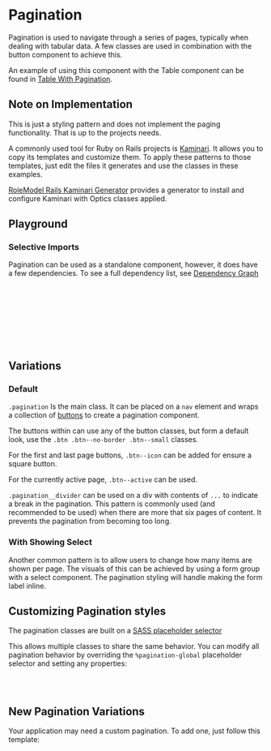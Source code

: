 
<Meta of={PaginationStories} />

# Pagination

<div
  dangerouslySetInnerHTML={{
    __html: createSourceCodeLink({ link: 'components/pagination.scss' }).outerHTML,
  }}
></div>

Pagination is used to navigate through a series of pages, typically when dealing with tabular data.
A few classes are used in combination with the button component to achieve this.

An example of using this component with the Table component can be found in [Table With Pagination](?path=/docs/content-components-table--docs#with-pagination).

## Note on Implementation

This is just a styling pattern and does not implement the paging functionality. That is up to the projects needs.

A commonly used tool for Ruby on Rails projects is [Kaminari](https://github.com/kaminari/kaminari). It allows you to copy its templates and customize them. To apply these patterns to those templates, just edit the files it generates and use the classes in these examples.

[RoleModel Rails Kaminari Generator](https://github.com/RoleModel/rolemodel_rails/tree/master/lib/generators/rolemodel/kaminari) provides a generator to install and configure Kaminari with Optics classes applied.

## Playground

<Canvas of={PaginationStories.Default} />
<Controls of={PaginationStories.Default} />

### Selective Imports

Pagination can be used as a standalone component, however, it does have a few dependencies. To see a full dependency list, see [Dependency Graph](?path=/docs/overview-selective-imports--docs#dependencies)

```css
// Depends on
@import '@rolemodel/optics/dist/scss/core/tokens';
@import '@rolemodel/optics/dist/scss/core/base';
@import '@rolemodel/optics/dist/scss/core/button';
@import '@rolemodel/optics/dist/scss/core/form';

// Component
@import '@rolemodel/optics/dist/scss/components/pagination';
```

## Variations

### Default

`.pagination` Is the main class. It can be placed on a `nav` element and wraps a collection of [buttons](?path=/docs/navigation-components-button--docs) to create a pagination component.

The buttons within can use any of the button classes, but form a default look, use the `.btn .btn--no-border .btn--small` classes.

For the first and last page buttons, `.btn--icon` can be added for ensure a square button.

For the currently active page, `.btn--active` can be used.

`.pagination__divider` can be used on a div with contents of `...` to indicate a break in the pagination.
This pattern is commonly used (and recommended to be used) when there are more that six pages of content. It prevents the pagination from becoming too long.

<Canvas of={PaginationStories.Default} />

### With Showing Select

Another common pattern is to allow users to change how many items are shown per page. The visuals of this can be achieved by using a form group with a select component. The pagination styling will handle making the form label inline.

<Canvas of={PaginationStories.WithShowing} />

## Customizing Pagination styles

<div
  dangerouslySetInnerHTML={{
    __html: createAlert({
      title: 'Important!',
      description: 'These patterns represent how to customize the style of the pagination for your project.',
    }).outerHTML,
  }}
></div>

The pagination classes are built on a [SASS placeholder selector](https://sass-lang.com/documentation/style-rules/placeholder-selectors)

This allows multiple classes to share the same behavior. You can modify all pagination behavior by overriding the `%pagination-global` placeholder selector
and setting any properties:

```css
%pagination-global {
}
```

## New Pagination Variations

<div
  dangerouslySetInnerHTML={{
    __html: createAlert({
      title: 'Important!',
      description: 'These patterns represent how to create new variations of the pagination for your project.',
    }).outerHTML,
  }}
></div>

Your application may need a custom pagination. To add one, just follow this template:

```css
  @extend %pagination-global;
.pagination-{name} {
}
```
